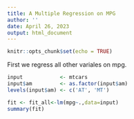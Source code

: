 ```yaml
---
title: A Multiple Regression on MPG
author: ''
date: April 26, 2023
output: html_document
---
```


```r
knitr::opts_chunk$set(echo = TRUE)
```

First we regress all other variales on mpg.

```r
input            <- mtcars
input$am         <- as.factor(input$am)
levels(input$am) <- c('AT', 'MT')

fit <- fit_all<-lm(mpg~.,data=input)
summary(fit)
```


